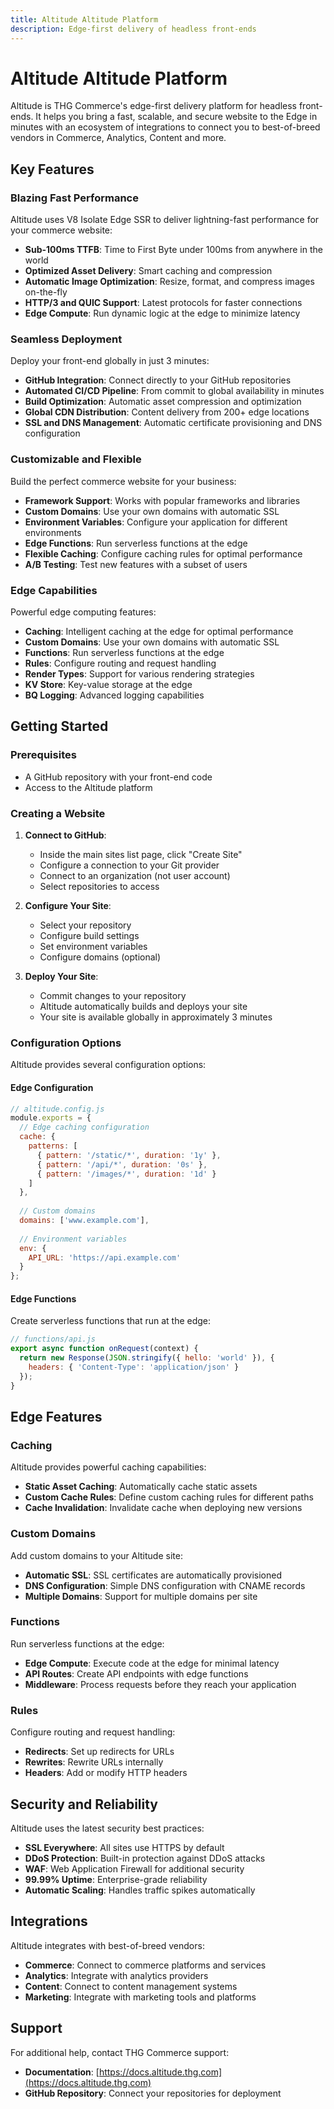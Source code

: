 ```yaml
---
title: Altitude Altitude Platform
description: Edge-first delivery of headless front-ends
---
```


# Altitude Altitude Platform

Altitude is THG Commerce's edge-first delivery platform for headless front-ends. It helps you bring a fast, scalable, and secure website to the Edge in minutes with an ecosystem of integrations to connect you to best-of-breed vendors in Commerce, Analytics, Content and more.

## Key Features

### Blazing Fast Performance

Altitude uses V8 Isolate Edge SSR to deliver lightning-fast performance for your commerce website:

- **Sub-100ms TTFB**: Time to First Byte under 100ms from anywhere in the world
- **Optimized Asset Delivery**: Smart caching and compression
- **Automatic Image Optimization**: Resize, format, and compress images on-the-fly
- **HTTP/3 and QUIC Support**: Latest protocols for faster connections
- **Edge Compute**: Run dynamic logic at the edge to minimize latency

### Seamless Deployment

Deploy your front-end globally in just 3 minutes:

- **GitHub Integration**: Connect directly to your GitHub repositories
- **Automated CI/CD Pipeline**: From commit to global availability in minutes
- **Build Optimization**: Automatic asset compression and optimization
- **Global CDN Distribution**: Content delivery from 200+ edge locations
- **SSL and DNS Management**: Automatic certificate provisioning and DNS configuration

### Customizable and Flexible

Build the perfect commerce website for your business:

- **Framework Support**: Works with popular frameworks and libraries
- **Custom Domains**: Use your own domains with automatic SSL
- **Environment Variables**: Configure your application for different environments
- **Edge Functions**: Run serverless functions at the edge
- **Flexible Caching**: Configure caching rules for optimal performance
- **A/B Testing**: Test new features with a subset of users

### Edge Capabilities

Powerful edge computing features:

- **Caching**: Intelligent caching at the edge for optimal performance
- **Custom Domains**: Use your own domains with automatic SSL
- **Functions**: Run serverless functions at the edge
- **Rules**: Configure routing and request handling
- **Render Types**: Support for various rendering strategies
- **KV Store**: Key-value storage at the edge
- **BQ Logging**: Advanced logging capabilities

## Getting Started

### Prerequisites

- A GitHub repository with your front-end code
- Access to the Altitude platform

### Creating a Website

1. **Connect to GitHub**:
   - Inside the main sites list page, click "Create Site"
   - Configure a connection to your Git provider
   - Connect to an organization (not user account)
   - Select repositories to access

2. **Configure Your Site**:
   - Select your repository
   - Configure build settings
   - Set environment variables
   - Configure domains (optional)

3. **Deploy Your Site**:
   - Commit changes to your repository
   - Altitude automatically builds and deploys your site
   - Your site is available globally in approximately 3 minutes

### Configuration Options

Altitude provides several configuration options:

#### Edge Configuration

```javascript
// altitude.config.js
module.exports = {
  // Edge caching configuration
  cache: {
    patterns: [
      { pattern: '/static/*', duration: '1y' },
      { pattern: '/api/*', duration: '0s' },
      { pattern: '/images/*', duration: '1d' }
    ]
  },
  
  // Custom domains
  domains: ['www.example.com'],
  
  // Environment variables
  env: {
    API_URL: 'https://api.example.com'
  }
};
```

#### Edge Functions

Create serverless functions that run at the edge:

```javascript
// functions/api.js
export async function onRequest(context) {
  return new Response(JSON.stringify({ hello: 'world' }), {
    headers: { 'Content-Type': 'application/json' }
  });
}
```

## Edge Features

### Caching

Altitude provides powerful caching capabilities:

- **Static Asset Caching**: Automatically cache static assets
- **Custom Cache Rules**: Define custom caching rules for different paths
- **Cache Invalidation**: Invalidate cache when deploying new versions

### Custom Domains

Add custom domains to your Altitude site:

- **Automatic SSL**: SSL certificates are automatically provisioned
- **DNS Configuration**: Simple DNS configuration with CNAME records
- **Multiple Domains**: Support for multiple domains per site

### Functions

Run serverless functions at the edge:

- **Edge Compute**: Execute code at the edge for minimal latency
- **API Routes**: Create API endpoints with edge functions
- **Middleware**: Process requests before they reach your application

### Rules

Configure routing and request handling:

- **Redirects**: Set up redirects for URLs
- **Rewrites**: Rewrite URLs internally
- **Headers**: Add or modify HTTP headers

## Security and Reliability

Altitude uses the latest security best practices:

- **SSL Everywhere**: All sites use HTTPS by default
- **DDoS Protection**: Built-in protection against DDoS attacks
- **WAF**: Web Application Firewall for additional security
- **99.99% Uptime**: Enterprise-grade reliability
- **Automatic Scaling**: Handles traffic spikes automatically

## Integrations

Altitude integrates with best-of-breed vendors:

- **Commerce**: Connect to commerce platforms and services
- **Analytics**: Integrate with analytics providers
- **Content**: Connect to content management systems
- **Marketing**: Integrate with marketing tools and platforms

## Support

For additional help, contact THG Commerce support:

- **Documentation**: [https://docs.altitude.thg.com](https://docs.altitude.thg.com)
- **GitHub Repository**: Connect your repositories for deployment